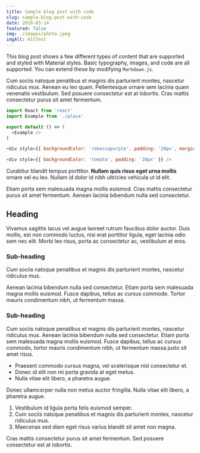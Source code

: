```yaml
---
title: Sample blog post with code
slug: sample-blog-post-with-code
date: 2018-03-14
featured: false
img: ./images/photo.jpeg
imgAlt: AltText
---
```


This blog post shows a few different types of content that are supported and styled with
Material styles. Basic typography, images, and code are all supported.
You can extend these by modifying `Markdown.js`.

Cum sociis natoque penatibus et magnis dis parturient montes, nascetur ridiculus mus.
Aenean eu leo quam. Pellentesque ornare sem lacinia quam venenatis vestibulum.
Sed posuere consectetur est at lobortis. Cras mattis consectetur purus sit amet fermentum.

```js
import React from 'react'
import Example from './place'

export default () => (
  <Example />
)
```

```js render=true
<div style={{ backgroundColor: 'rebeccapurple', padding: '20px', marginTop: '20px' }} />
```

```js live=true
<div style={{ backgroundColor: 'tomato', padding: '20px' }} />
```

Curabitur blandit tempus porttitor. **Nullam quis risus eget urna mollis** ornare vel eu leo.
Nullam id dolor id nibh ultricies vehicula ut id elit.

Etiam porta sem malesuada magna mollis euismod. Cras mattis consectetur purus sit amet fermentum.
Aenean lacinia bibendum nulla sed consectetur.

## Heading

Vivamus sagittis lacus vel augue laoreet rutrum faucibus dolor auctor.
Duis mollis, est non commodo luctus, nisi erat porttitor ligula, eget lacinia odio sem nec elit.
Morbi leo risus, porta ac consectetur ac, vestibulum at eros.

### Sub-heading

Cum sociis natoque penatibus et magnis dis parturient montes, nascetur ridiculus mus.

Aenean lacinia bibendum nulla sed consectetur.
Etiam porta sem malesuada magna mollis euismod.
Fusce dapibus, tellus ac cursus commodo.
Tortor mauris condimentum nibh, ut fermentum massa.

### Sub-heading

Cum sociis natoque penatibus et magnis dis parturient montes, nascetur ridiculus mus.
Aenean lacinia bibendum nulla sed consectetur. Etiam porta sem malesuada magna mollis euismod.
Fusce dapibus, tellus ac cursus commodo, tortor mauris condimentum nibh, ut fermentum massa justo
sit amet risus.

 - Praesent commodo cursus magna, vel scelerisque nisl consectetur et.
 - Donec id elit non mi porta gravida at eget metus.
 - Nulla vitae elit libero, a pharetra augue.

Donec ullamcorper nulla non metus auctor fringilla. Nulla vitae elit libero, a pharetra augue.

 1. Vestibulum id ligula porta felis euismod semper.
 2. Cum sociis natoque penatibus et magnis dis parturient montes, nascetur ridiculus mus.
 3. Maecenas sed diam eget risus varius blandit sit amet non magna.

Cras mattis consectetur purus sit amet fermentum. Sed posuere consectetur est at lobortis.